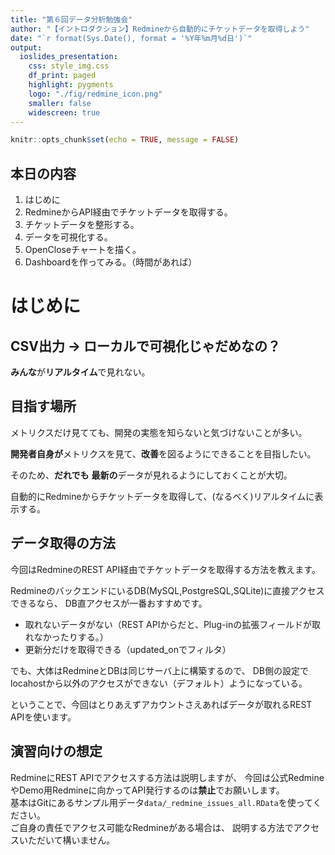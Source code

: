 ---
title: "第６回データ分析勉強会"
author: "【イントロダクション】Redmineから自動的にチケットデータを取得しよう"
date: "`r format(Sys.Date(), format = '%Y年%m月%d日')`"
output:
  ioslides_presentation:
    css: style_img.css
    df_print: paged
    highlight: pygments
    logo: "./fig/redmine_icon.png"
    smaller: false
    widescreen: true
---

```{r setup, include=FALSE}
knitr::opts_chunk$set(echo = TRUE, message = FALSE)
```


## 本日の内容
1. はじめに
1. RedmineからAPI経由でチケットデータを取得する。
1. チケットデータを整形する。
1. データを可視化する。
1. OpenCloseチャートを描く。
1. Dashboardを作ってみる。（時間があれば）

# はじめに

## CSV出力 -> ローカルで可視化じゃだめなの？

**みんな**が**リアルタイム**で見れない。

## 目指す場所

メトリクスだけ見てても、開発の実態を知らないと気づけないことが多い。

**開発者自身が**メトリクスを見て、**改善**を図るようにできることを目指したい。

そのため、**だれでも** **最新の**データが見れるようにしておくことが大切。

自動的にRedmineからチケットデータを取得して、(なるべく)リアルタイムに表示する。

## データ取得の方法
今回はRedmineのREST API経由でチケットデータを取得する方法を教えます。

RedmineのバックエンドにいるDB(MySQL,PostgreSQL,SQLite)に直接アクセスできるなら、
DB直アクセスが一番おすすめです。

* 取れないデータがない（REST APIからだと、Plug-inの拡張フィールドが取れなかったりする。）
* 更新分だけを取得できる（updated_onでフィルタ）

でも、大体はRedmineとDBは同じサーバ上に構築するので、
DB側の設定でlocahostから以外のアクセスができない（デフォルト）ようになっている。

ということで、今回はとりあえずアカウントさえあればデータが取れるREST APIを使います。

## 演習向けの想定
RedmineにREST APIでアクセスする方法は説明しますが、
今回は公式RedmineやDemo用Redmineに向かってAPI発行するのは**禁止**でお願いします。  
基本はGitにあるサンプル用データ`data/_redmine_issues_all.RData`を使ってください。  
ご自身の責任でアクセス可能なRedmineがある場合は、
説明する方法でアクセスいただいて構いません。
